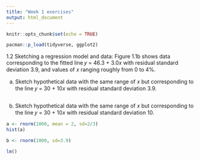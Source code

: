 ```yaml
---
title: "Week 1 exercises"
output: html_document
---
```


```r
knitr::opts_chunk$set(echo = TRUE)
```

```r
pacman::p_load(tidyverse, ggplot2)
```


1.2 Sketching a regression model and data: Figure 1.1b shows data corresponding to the fitted line 𝑦 = 46.3 + 3.0𝑥 with residual standard deviation 3.9, and values of 𝑥 ranging roughly from 0 to 4%.

(a) Sketch hypothetical data with the same range of 𝑥 but corresponding to the line 𝑦 = 30 + 10𝑥 with residual standard deviation 3.9.

```r

```

(b) Sketch hypothetical data with the same range of 𝑥 but corresponding to the line 𝑦 = 30 + 10𝑥 with residual standard deviation 10.

```r
a <- rnorm(1000, mean = 2, sd=2/3)
hist(a)

b <- rnorm(1000, sd=3.9)

lm()
```

